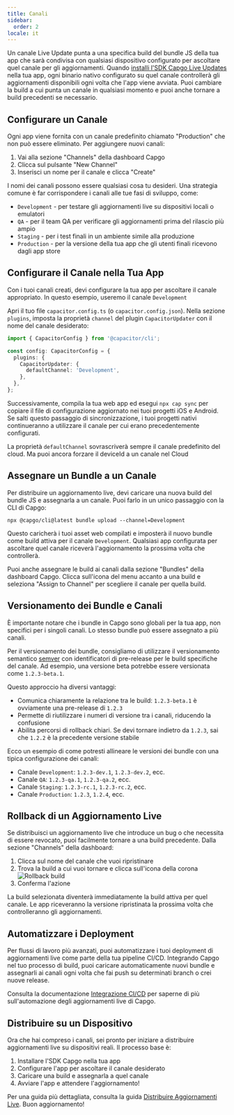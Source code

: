 ```yaml
---
title: Canali
sidebar:
  order: 2
locale: it
---
```



Un canale Live Update punta a una specifica build del bundle JS della tua app che sarà condivisa con qualsiasi dispositivo configurato per ascoltare quel canale per gli aggiornamenti. Quando [installi l'SDK Capgo Live Updates](/docs/getting-started/quickstart/) nella tua app, ogni binario nativo configurato su quel canale controllerà gli aggiornamenti disponibili ogni volta che l'app viene avviata. Puoi cambiare la build a cui punta un canale in qualsiasi momento e puoi anche tornare a build precedenti se necessario.

## Configurare un Canale

Ogni app viene fornita con un canale predefinito chiamato "Production" che non può essere eliminato. Per aggiungere nuovi canali:

1. Vai alla sezione "Channels" della dashboard Capgo
2. Clicca sul pulsante "New Channel"
3. Inserisci un nome per il canale e clicca "Create"

I nomi dei canali possono essere qualsiasi cosa tu desideri. Una strategia comune è far corrispondere i canali alle tue fasi di sviluppo, come:

- `Development` - per testare gli aggiornamenti live su dispositivi locali o emulatori
- `QA` - per il team QA per verificare gli aggiornamenti prima del rilascio più ampio
- `Staging` - per i test finali in un ambiente simile alla produzione
- `Production` - per la versione della tua app che gli utenti finali ricevono dagli app store

## Configurare il Canale nella Tua App

Con i tuoi canali creati, devi configurare la tua app per ascoltare il canale appropriato. In questo esempio, useremo il canale `Development`

Apri il tuo file `capacitor.config.ts` (o `capacitor.config.json`). Nella sezione `plugins`, imposta la proprietà `channel` del plugin `CapacitorUpdater` con il nome del canale desiderato:

```ts
import { CapacitorConfig } from '@capacitor/cli';

const config: CapacitorConfig = {
  plugins: {
    CapacitorUpdater: {
      defaultChannel: 'Development',
    },
  },
};
```

Successivamente, compila la tua web app ed esegui `npx cap sync` per copiare il file di configurazione aggiornato nei tuoi progetti iOS e Android. Se salti questo passaggio di sincronizzazione, i tuoi progetti nativi continueranno a utilizzare il canale per cui erano precedentemente configurati.

<Aside type="caution">

La proprietà `defaultChannel` sovrascriverà sempre il canale predefinito del cloud. Ma puoi ancora forzare il deviceId a un canale nel Cloud

</Aside>

## Assegnare un Bundle a un Canale

Per distribuire un aggiornamento live, devi caricare una nuova build del bundle JS e assegnarla a un canale. Puoi farlo in un unico passaggio con la CLI di Capgo:

```shell
npx @capgo/cli@latest bundle upload --channel=Development
```

Questo caricherà i tuoi asset web compilati e imposterà il nuovo bundle come build attiva per il canale `Development`. Qualsiasi app configurata per ascoltare quel canale riceverà l'aggiornamento la prossima volta che controllerà.

Puoi anche assegnare le build ai canali dalla sezione "Bundles" della dashboard Capgo. Clicca sull'icona del menu accanto a una build e seleziona "Assign to Channel" per scegliere il canale per quella build.

## Versionamento dei Bundle e Canali

È importante notare che i bundle in Capgo sono globali per la tua app, non specifici per i singoli canali. Lo stesso bundle può essere assegnato a più canali.

Per il versionamento dei bundle, consigliamo di utilizzare il versionamento semantico [semver](https://semver.org/) con identificatori di pre-release per le build specifiche del canale. Ad esempio, una versione beta potrebbe essere versionata come `1.2.3-beta.1`.

Questo approccio ha diversi vantaggi:

- Comunica chiaramente la relazione tra le build: `1.2.3-beta.1` è ovviamente una pre-release di `1.2.3`
- Permette di riutilizzare i numeri di versione tra i canali, riducendo la confusione
- Abilita percorsi di rollback chiari. Se devi tornare indietro da `1.2.3`, sai che `1.2.2` è la precedente versione stabile

Ecco un esempio di come potresti allineare le versioni dei bundle con una tipica configurazione dei canali:

- Canale `Development`: `1.2.3-dev.1`, `1.2.3-dev.2`, ecc.
- Canale `QA`: `1.2.3-qa.1`, `1.2.3-qa.2`, ecc.
- Canale `Staging`: `1.2.3-rc.1`, `1.2.3-rc.2`, ecc.
- Canale `Production`: `1.2.3`, `1.2.4`, ecc.

## Rollback di un Aggiornamento Live

Se distribuisci un aggiornamento live che introduce un bug o che necessita di essere revocato, puoi facilmente tornare a una build precedente. Dalla sezione "Channels" della dashboard:

<Steps>

1. Clicca sul nome del canale che vuoi ripristinare
2. Trova la build a cui vuoi tornare e clicca sull'icona della corona
![Rollback build](/select_bundle.webp)
3. Conferma l'azione

</Steps>

La build selezionata diventerà immediatamente la build attiva per quel canale. Le app riceveranno la versione ripristinata la prossima volta che controlleranno gli aggiornamenti.

## Automatizzare i Deployment

Per flussi di lavoro più avanzati, puoi automatizzare i tuoi deployment di aggiornamenti live come parte della tua pipeline CI/CD. Integrando Capgo nel tuo processo di build, puoi caricare automaticamente nuovi bundle e assegnarli ai canali ogni volta che fai push su determinati branch o crei nuove release.

Consulta la documentazione [Integrazione CI/CD](/docs/cicd-integration/) per saperne di più sull'automazione degli aggiornamenti live di Capgo.

## Distribuire su un Dispositivo

Ora che hai compreso i canali, sei pronto per iniziare a distribuire aggiornamenti live su dispositivi reali. Il processo base è:

1. Installare l'SDK Capgo nella tua app
2. Configurare l'app per ascoltare il canale desiderato
3. Caricare una build e assegnarla a quel canale
4. Avviare l'app e attendere l'aggiornamento!

Per una guida più dettagliata, consulta la guida [Distribuire Aggiornamenti Live](/docs/getting-started/deploy/). Buon aggiornamento!
